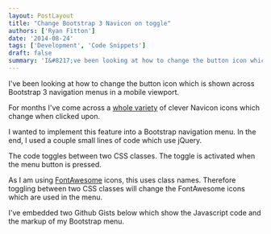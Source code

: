 ```yaml
---
layout: PostLayout
title: "Change Bootstrap 3 Navicon on toggle"
authors: ['Ryan Fitton']
date: '2014-08-24'
tags: ['Development', 'Code Snippets']
draft: false
summary: 'I&#8217;ve been looking at how to change the button icon which is shown across Bootstrap 3 navigation menus in a mobile viewport. For months I&#8217;ve come across a whole variety of clever Navicon icons which change when clicked upon. I wanted to implement this feature into a Bootstrap navigation menu. In the end, I used a ...'
---
```


I've been looking at how to change the button icon which is shown across Bootstrap 3 navigation menus in a mobile viewport.

For months I've come across a [whole variety](http://codepen.io/search?q=navicon&limit=all&depth=everything&show_forks=false) of clever Navicon icons which change when clicked upon.

I wanted to implement this feature into a Bootstrap navigation menu. In the end, I used a couple small lines of code which use jQuery.

The code toggles between two CSS classes. The toggle is activated when the menu button is pressed.

As I am using [FontAwesome](http://fortawesome.github.io/Font-Awesome/) icons, this uses class names. Therefore toggling between two CSS classes will change the FontAwesome icons which are used in the menu.

I've embedded two Github Gists below which show the Javascript code and the markup of my Bootstrap menu.
